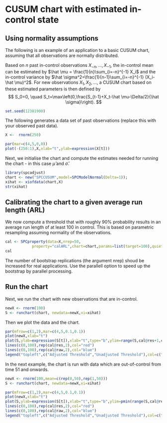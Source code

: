 <!--
%\VignetteEngine{knitr::knitr}
%\VignetteIndexEntry{CUSUM Chart with estimated In-Control State}
-->
CUSUM chart with estimated in-control state
===========================================
Using normality assumptions
---------------------------
The following is an example of an application to a basic CUSUM chart, assuming that
all observations are normally distributed.

Based on $n$ past in-control  observations $X_{-n},\dots,X_{-1}$,
the in-control mean can be estimated by
$\hat \mu = \frac{1}{n}\sum_{i=-n}^{-1} X_i$
and the in-control variance by
$\hat \sigma^2=\frac{1}{n-1}\sum_{i=-n}^{-1} (X_i-\hat \mu)^2$.
For new observations $X_1,X_2,\dots$, a CUSUM chart based on these
estimated parameters is then defined by
$$
S_0=0, \quad S_t=\max\left(0,\frac{S_{t-1}+X_t-\hat \mu-\Delta/2}{\hat \sigma}\right).
$$

```r
set.seed(12381900)
```

The following generates a data set of past observations (replace this with your observed past data).
```r
X <-  rnorm(250)
```
```r
par(mar=c(4,5,0,0))
plot(-(250:1),X,xlab="t",ylab=expression(X[t]))
```

Next, we initialise the chart and compute the estimates needed for
running the chart - in this case $\hat \mu$ and $\hat \sigma$. 
```r
library(spcadjust)
chart <- new("SPCCUSUM",model=SPCModelNormal(Delta=1));
xihat <- xiofdata(chart,X)
str(xihat)
```
Calibrating the chart to a given average run length (ARL)
---------------------------------------------------

We now compute a threshold that  with roughly 90%
probability  results in an average run length of at least 100 in control.
This is based on parametric resampling assuming normality
of the observations. 


```r
cal <- SPCproperty(data=X,nrep=50,
            property="calARL",chart=chart,params=list(target=100),quiet=TRUE)
cal
```
The number of bootstrap replications (the argument
nrep) shoud be increased for real applications. 
Use the parallell option to speed up the bootstrap
by parallel processing. 

Run the chart
---------------------------------------------------

Next, we run  the chart with new observations that are in-control.
```r
newX <- rnorm(100)
S <- runchart(chart, newdata=newX,xi=xihat)
```

Then we plot the data and the chart. 
```r
par(mfrow=c(1,2),mar=c(4,5,0.1,0.1))
plot(newX,xlab="t")
plot(S,ylab=expression(S[t]),xlab="t",type="b",ylim=range(S,cal@res+1,cal@raw))
lines(c(0,100),rep(cal@res,2),col="red")
lines(c(0,100),rep(cal@raw,2),col="blue")
legend("topleft",c("Adjusted Threshold","Unadjusted Threshold"),col=c("red","blue"),lty=1)
```


In the next example, the  chart is run with data which are
out-of-control from time 51 and onwards.
```r
newX <- rnorm(100,mean=c(rep(0,50),rep(1,50)))
S <- runchart(chart, newdata=newX,xi=xihat)
```

```r
par(mfrow=c(1,2),mar=c(4,5,0.1,0.1))
plot(newX,xlab="t")
plot(S,ylab=expression(S[t]),xlab="t",type="b",ylim=pmin(range(S,cal@res,cal@raw),15))
lines(c(0,100),rep(cal@res,2),col="red")
lines(c(0,100),rep(cal@raw,2),col="blue")
legend("topleft",c("Adjusted Threshold","Unadjusted Threshold"),col=c("red","blue"),lty=1)
```


